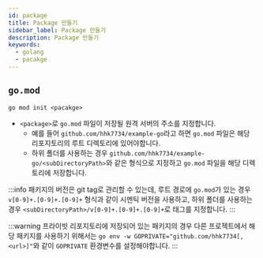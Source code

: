 ```yaml
---
id: package
title: Package 만들기
sidebar_label: Package 만들기
description: Package 만들기
keywords:
  - golang
  - pacakge
---
```


## `go.mod`

```shell
go mod init <pacakge>
```

- `<package>`로 `go.mod` 파일이 저장될 원격 서버의 주소를 지정합니다.
  - 예를 들어 `github.com/hhk7734/example-go`라고 하면 `go.mod` 파일은 해당 리포지토리의 루트 디렉토리에 있어야합니다.
  - 하위 폴더를 사용하는 경우 `github.com/hhk7734/example-go/<subDirectoryPath>`와 같은 형식으로 지정하고 `go.mod` 파일을 해당 디렉토리에 저장합니다.

:::info
패키지의 버전은 git tag로 관리할 수 있는데, 루트 경로에 `go.mod`가 있는 경우 `v[0-9]+.[0-9]+.[0-9]+` 형식과 같이 시멘틱 버전을 사용하고, 하위 폴더를 사용하는 경우 `<subDirectoryPath>/v[0-9]+.[0-9]+.[0-9]+`로 태그를 지정합니다.
:::

:::warning
프라이빗 리포지토리에 저장되어 있는 패키지의 경우 다른 프로젝트에서 해당 패키지를 사용하기 위해서는 `go env -w GOPRIVATE="github.com/hhk7734[,<url>]"`와 같이 `GOPRIVATE` 환경변수를 설정해야합니다.
:::
